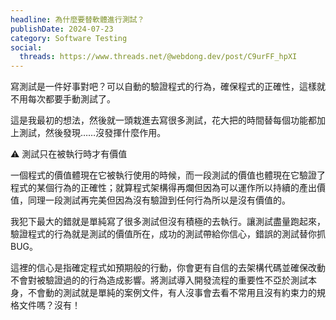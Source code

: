 ```yaml
---
headline: 為什麼要替軟體進行測試？
publishDate: 2024-07-23
category: Software Testing
social:
  threads: https://www.threads.net/@webdong.dev/post/C9urFF_hpXI
---
```


寫測試是一件好事對吧？可以自動的驗證程式的行為，確保程式的正確性，這樣就不用每次都要手動測試了。

這是我最初的想法，然後就一頭栽進去寫很多測試，花大把的時間替每個功能都加上測試，然後發現……沒發揮什麼作用。

⚠ 測試只在被執行時才有價值

一個程式的價值體現在它被執行使用的時候，而一段測試的價值也體現在它驗證了程式的某個行為的正確性；就算程式架構得再爛但因為可以運作所以持續的產出價值，同理一段測試再完美但因為沒有驗證到任何行為所以是沒有價值的。

我犯下最大的錯就是單純寫了很多測試但沒有積極的去執行。讓測試盡量跑起來，驗證程式的行為就是測試的價值所在，成功的測試帶給你信心，錯誤的測試替你抓 BUG。

這裡的信心是指確定程式如預期般的行動，你會更有自信的去架構代碼並確保改動不會對被驗證過的的行為造成影響。將測試導入開發流程的重要性不亞於測試本身，不會動的測試就是單純的案例文件，有人沒事會去看不常用且沒有約束力的規格文件嗎？沒有！
